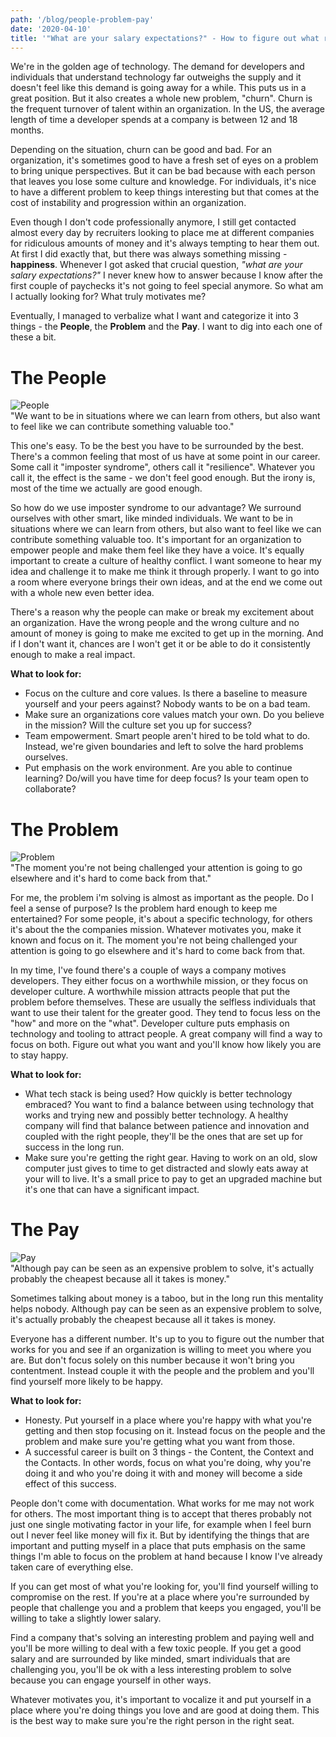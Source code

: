 ```yaml
---
path: '/blog/people-problem-pay'
date: '2020-04-10'
title: '"What are your salary expectations?" - How to figure out what really motivates you, besides money'
---
```




We're in the golden age of technology. The demand for developers and individuals that understand technology far outweighs the supply and it doesn't feel like this demand is going away for a while. This puts us in a great position. But it also creates a whole new problem, "churn". Churn is the frequent turnover of talent within an organization. In the US, the average length of time a developer spends at a company is between 12 and 18 months.

Depending on the situation, churn can be good and bad. For an organization, it's sometimes good to have a fresh set of eyes on a problem to bring unique perspectives. But it can be bad because with each person that leaves you lose some culture and knowledge. For individuals, it's nice to have a different problem to keep things interesting but that comes at the cost of instability and progression within an organization.

Even though I don't code professionally anymore, I still get contacted almost every day by recruiters looking to place me at different companies for ridiculous amounts of money and it's always tempting to hear them out. At first I did exactly that, but there was always something missing - **happiness**. Whenever I got asked that crucial question, *"what are your salary expectations?"* I never knew how to answer because I know after the first couple of paychecks it's not going to feel special anymore. So what am I actually looking for? What truly motivates me?

Eventually, I managed to verbalize what I want and categorize it into 3 things - the **People**, the **Problem** and the **Pay**. I want to dig into each one of these a bit.

<StyledHr title="People" />

# The People

<div className="bg-white shadow-md rounded-lg overflow-hidden m-4">
  <img className="w-full h-64 object-cover object-center" src={PeopleImage} alt="People" />
  <div className="px-6 py-3 bg-gray-900">
    <div className="mx-3 text-white text-xl sm:text-2xl font-semibold">
      "We want to be in situations where we can learn from others, but also want to feel like we can contribute something valuable too."
    </div>
  </div>
</div>

This one's easy. To be the best you have to be surrounded by the best. There's a common feeling that most of us have at some point in our career. Some call it "imposter syndrome", others call it "resilience". Whatever you call it, the effect is the same - we don't feel good enough. But the irony is, most of the time we actually are good enough.

So how do we use imposter syndrome to our advantage? We surround ourselves with other smart, like minded individuals. We want to be in situations where we can learn from others, but also want to feel like we can contribute something valuable too. It's important for an organization to empower people and make them feel like they have a voice. It's equally important to create a culture of healthy conflict. I want someone to hear my idea and challenge it to make me think it through properly. I want to go into a room where everyone brings their own ideas, and at the end we come out with a whole new even better idea.

There's a reason why the people can make or break my excitement about an organization. Have the wrong people and the wrong culture and no amount of money is going to make me excited to get up in the morning. And if I don't want it, chances are I won't get it or be able to do it consistently enough to make a real impact.

**What to look for:**

- Focus on the culture and core values. Is there a baseline to measure yourself and your peers against? Nobody wants to be on a bad team.
- Make sure an organizations core values match your own. Do you believe in the mission? Will the culture set you up for success?
- Team empowerment. Smart people aren't hired to be told what to do. Instead, we're given boundaries and left to solve the hard problems ourselves.
- Put emphasis on the work environment. Are you able to continue learning? Do/will you have time for deep focus? Is your team open to collaborate?

<StyledHr title="Problem" />

# The Problem

<div className="bg-white shadow-md rounded-lg overflow-hidden m-4">
  <img className="w-full h-64 object-cover object-center" src={ProblemImage} alt="Problem" />
  <div className="px-6 py-3 bg-gray-900">
    <div className="mx-3 text-white text-xl sm:text-2xl font-semibold">
      "The moment you're not being challenged your attention is going to go elsewhere and it's hard to come back from that."
    </div>
  </div>
</div>

For me, the problem i'm solving is almost as important as the people. Do I feel a sense of purpose? Is the problem hard enough to keep me entertained? For some people, it's about a specific technology, for others it's about the the companies mission. Whatever motivates you, make it known and focus on it. The moment you're not being challenged your attention is going to go elsewhere and it's hard to come back from that.

In my time, I've found there's a couple of ways a company motives developers. They either focus on a worthwhile mission, or they focus on developer culture. A worthwhile mission attracts people that put the problem before themselves. These are usually the selfless individuals that want to use their talent for the greater good. They tend to focus less on the "how" and more on the "what". Developer culture puts emphasis on technology and tooling to attract people. A great company will find a way to focus on both. Figure out what you want and you'll know how likely you are to stay happy.

**What to look for:**

- What tech stack is being used? How quickly is better technology embraced? You want to find a balance between using technology that works and trying new and possibly better technology. A healthy company will find that balance between patience and innovation and coupled with the right people, they'll be the ones that are set up for success in the long run.
- Make sure you're getting the right gear. Having to work on an old, slow computer just gives to time to get distracted and slowly eats away at your will to live. It's a small price to pay to get an upgraded machine but it's one that can have a significant impact.

<StyledHr title="Pay" />

# The Pay

<div className="bg-white shadow-md rounded-lg overflow-hidden m-4">
  <img className="w-full h-64 object-cover object-center" src={PayImage} alt="Pay" />
  <div className="px-6 py-3 bg-gray-900">
    <div className="mx-3 text-white text-xl sm:text-2xl font-semibold">
      "Although pay can be seen as an expensive problem to solve, it's actually probably the cheapest because all it takes is money."
    </div>
  </div>
</div>

Sometimes talking about money is a taboo, but in the long run this mentality helps nobody. Although pay can be seen as an expensive problem to solve, it's actually probably the cheapest because all it takes is money.

Everyone has a different number. It's up to you to figure out the number that works for you and see if an organization is willing to meet you where you are. But don't focus solely on this number because it won't bring you contentment. Instead couple it with the people and the problem and you'll find yourself more likely to be happy.

**What to look for:**

- Honesty. Put yourself in a place where you're happy with what you're getting and then stop focusing on it. Instead focus on the people and the problem and make sure you're getting what you want from those.
- A successful career is built on 3 things - the Content, the Context and the Contacts. In other words, focus on what you're doing, why you're doing it and who you're doing it with and money will become a side effect of this success.

<StyledHr title="tl;dr" />

People don't come with documentation. What works for me may not work for others. The most important thing is to accept that theres probably not just one single motivating factor in your life, for example when I feel burn out I never feel like money will fix it. But by identifying the things that are important and putting myself in a place that puts emphasis on the same things I'm able to focus on the problem at hand because I know I've already taken care of everything else. 

If you can get most of what you're looking for, you'll find yourself willing to compromise on the rest. If you're at a place where you're surrounded by people that challenge you and a problem that keeps you engaged, you'll be willing to take a slightly lower salary. 

Find a company that's solving an interesting problem and paying well and you'll be more willing to deal with a few toxic people. If you get a good salary and are surrounded by like minded, smart individuals that are challenging you, you'll be ok with a less interesting problem to solve because you can engage yourself in other ways.

Whatever motivates you, it's important to vocalize it and put yourself in a place where you're doing things you love and are good at doing them. This is the best way to make sure you're the right person in the right seat.